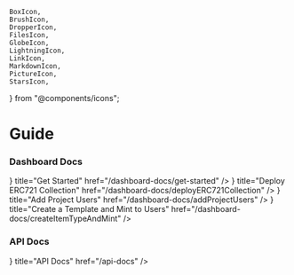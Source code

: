     BoxIcon,
    BrushIcon,
    DropperIcon,
    FilesIcon,
    GlobeIcon,
    LightningIcon,
    LinkIcon,
    MarkdownIcon,
    PictureIcon,
    StarsIcon,
} from "@components/icons";

# Guide

### Dashboard Docs

<Cards>
    <Card
        icon={<FilesIcon />}
        title="Get Started"
        href="/dashboard-docs/get-started"
    />
    <Card
        icon={<MarkdownIcon />}
        title="Deploy ERC721 Collection"
        href="/dashboard-docs/deployERC721Collection"
    />
    <Card
        icon={<StarsIcon />}
        title="Add Project Users"
        href="/dashboard-docs/addProjectUsers"
    />
    <Card
        icon={<LinkIcon />}
        title="Create a Template and Mint to Users"
        href="/dashboard-docs/createItemTypeAndMint"
    />
</Cards>

### API Docs

<Cards>
    <Card icon={<FilesIcon />} title="API Docs" href="/api-docs" />
</Cards>
